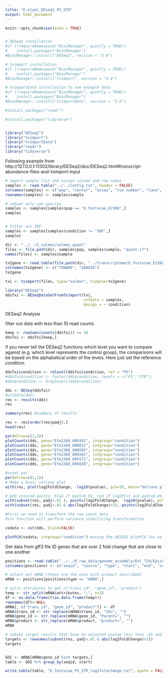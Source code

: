 ```yaml
---
title: "E.elymi_DEseq2_PS_STR"
output: html_document
---
```


```r
knitr::opts_chunk$set(echo = TRUE)


# DESeq2 installation
#if (!requireNamespace("BiocManager", quietly = TRUE))
#    install.packages("BiocManager")
#BiocManager::install("DESeq2", version = "3.8")

# tximport installation
#if (!requireNamespace("BiocManager", quietly = TRUE))
#    install.packages("BiocManager")
#BiocManager::install("tximport", version = "3.8")

# tximportData installation to see example data
#if (!requireNamespace("BiocManager", quietly = TRUE))
#    install.packages("BiocManager")
#BiocManager::install("tximportData", version = "3.8")

#install.packages("readr")

#install.packages("tidyverse")


library("DESeq2")
library("tximport")
library("tximportData")
library("readr")
library("tidyverse")
```

Following example from http://127.0.0.1:11302/library/DESeq2/doc/DESeq2.html#transcript-abundance-files-and-tximport-input

```r
# import sample list and assign column and row names
samples <- read.table("../../config.txt", header = FALSE)
colnames(samples) <- c("pop", "center", "assay", "run_number", "lane", "sample", "experiment", "run", "condition")
rownames(samples) <- samples$sample

# subset only one species
samples <- samples[samples$pop == "E.festucae_E2368",]
samples


# filter out INF
samples <- samples[samples$condition != "INF",]
samples
```


```r
dir <- "../../2_salmon/salmon_quant"
files <- file.path(dir, samples$pop, samples$sample, "quant.sf")
names(files) <- samples$sample

tx2gene <- read.table(file.path(dir, "../transcriptome/E.festucae_E2368/transcriptome.headers.txt"))
colnames(tx2gene) <- c("TXNAME", "GENEID")
tx2gene
```


```r
txi <- tximport(files, type="salmon", tx2gene=tx2gene)
```


```r
library("DESeq2")
ddsTxi <- DESeqDataSetFromTximport(txi,
                                   colData = samples,
                                   design = ~ condition)
```

DESeq2 Analysis

filter out data with less than 10 read counts
```r
keep <- rowSums(counts(ddsTxi)) >= 10
ddsTxi <- ddsTxi[keep,]


```

if you never tell the DESeq2 functions which level you want to compare against (e.g. which level represents the control group), the comparisons will be based on the alphabetical order of the levels. Here just set the reference condition
```r
ddsTxi$condition <- relevel(ddsTxi$condition, ref = "PS")
#ddsTxi$condition <- factor(dds$condition, levels = c("PS","STR"))
#dds$condition <- droplevels(dds$condition)

```

```r
dds <- DESeq(ddsTxi)
#colData(dds)
res <- results(dds)
res
```

```r
summary(res) #summary of results
```

```r

res <- res[order(res$padj),]
head(res)
```

```r

par(mfrow=c(2,3))
plotCounts(dds, gene="Efe2368_005491", intgroup="condition")
plotCounts(dds, gene="Efe2368_000822", intgroup="condition")
plotCounts(dds, gene="Efe2368_000585", intgroup="condition")
plotCounts(dds, gene="Efe2368_005561", intgroup="condition")
plotCounts(dds, gene="Efe2368_005571", intgroup="condition")
plotCounts(dds, gene="Efe2368_005038", intgroup="condition")


```


```r

#reset par
par(mfrow=c(1,1))
# Make a basic volcano plot
with(res, plot(log2FoldChange, -log10(pvalue), pch=20, main="Volcano plot", xlim=c(-3,3)))

# Add colored points: blue if padj<0.01, red if log2FC>1 and padj<0.05)
with(subset(res, padj<.01 ), points(log2FoldChange, -log10(pvalue), pch=20, col="blue"))
with(subset(res, padj<.01 & abs(log2FoldChange)>2), points(log2FoldChange, -log10(pvalue), pch=20, col="red"))
```

```r
#First we need to transform the raw count data
#vst function will perform variance stabilizing transformation

vsdata <- vst(dds, blind=FALSE)

plotPCA(vsdata, intgroup="condition") #using the DESEQ2 plotPCA fxn we can
```


Get data from gff3 file
ID genes that are over 2 fold change that are close to one another

```r

positions <- read.table("../../0_raw_data/genome_assembly/Eel_728/Epichloe_elymi.gff3", header = FALSE, comment.char = "#", blank.lines.skip = TRUE, fill = TRUE, sep = "\t")
colnames(positions) <- c("seqid", "source", "type", "start", "end", "score", "strand", "phase", "attributes")

# select out mRNA (these are the ones with product described)
mRNA <- positions[positions$type == "mRNA",]

# split attributes to get c("trans_id", "gene_id", "product")
temp <- str_split(mRNA$attributes, ";", n=3)
df <- as.data.frame(t(as.data.frame(temp)))
rownames(df)<-NULL
mRNA[, c("trans_id", "gene_id", "product")] <- df
mRNA$trans_id <- str_replace(mRNA$trans_id, "ID=", "")
mRNA$gene_id <- str_replace(mRNA$gene_id, "Parent=", "")
mRNA$product <- str_replace(mRNA$product, "product=", "")
mRNA

# subset target results that have an adjusted pvalue less than .01 and a log2FoldChange >2
targets <- rownames(subset(res, padj<.01 & abs(log2FoldChange)>2))
targets


GOI <- mRNA[mRNA$gene_id %in% targets,]
table <- GOI %>% group_by(seqid, start)

write.table(table, "E.festucae_PS_STR_log2foldchange.txt", quote = FALSE, row.names = FALSE, sep = "\t")

```